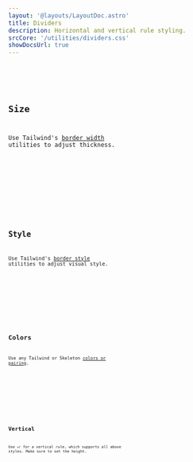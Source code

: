 ```yaml
---
layout: '@layouts/LayoutDoc.astro'
title: Dividers
description: Horizontal and vertical rule styling.
srcCore: '/utilities/dividers.css'
showDocsUrl: true
---
```



<Preview client:load>
	<Fragment slot="preview">
		<Example />
	</Fragment>
	<Fragment slot="code">
		<Code code={ExampleRaw} lang="astro" />
	</Fragment>
</Preview>

## Size

Use Tailwind's [border width](https://tailwindcss.com/docs/border-width) utilities to adjust thickness.

<Preview client:load>
	<Fragment slot="preview">
		<ExampleSize />
	</Fragment>
	<Fragment slot="code">
		<Code code={ExampleSizeRaw} lang="astro" />
	</Fragment>
</Preview>

## Style

Use Tailwind's [border style](https://tailwindcss.com/docs/border-style) utilities to adjust visual style.

<Preview client:load>
	<Fragment slot="preview">
		<ExampleStyle />
	</Fragment>
	<Fragment slot="code">
		<Code code={ExampleStyleRaw} lang="astro" />
	</Fragment>
</Preview>

## Colors

Use any Tailwind or Skeleton [colors or pairing](/docs/design/colors).

<Preview client:load>
	<Fragment slot="preview">
		<ExampleColors />
	</Fragment>
	<Fragment slot="code">
		<Code code={ExampleColorsRaw} lang="astro" />
	</Fragment>
</Preview>

## Vertical

Use `vr` for a vertical rule, which supports all above styles. Make sure to set the height.

<Preview client:load>
	<Fragment slot="preview">
		<ExampleVert />
	</Fragment>
	<Fragment slot="code">
		<Code code={ExampleVertRaw} lang="astro" />
	</Fragment>
</Preview>
